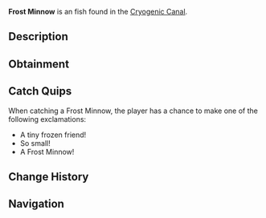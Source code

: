 {{FishInfobox
|image          = Frost Minnow.png
|rarity         = Uncommon
|sea            = First Sea
|location       = [[Cryogenic Canal]]
|sublocation    = 
|sources        = Fishing Rod
|radar_location = 
|xp             = 85
|weather        = 
|time           = Day
|season         = Winter
|bait           = Worm
|base_weight    = 1.6
|base_value     = 150
|weight_range   = 0.8
|base_chance    = 65
|base_resil     = 70
}}
'''Frost Minnow''' is an {{Rarity|Uncommon}} fish found in the [[Cryogenic Canal]].

== Description ==
{{Description|A tiny, silver fish with faint ice-like patterns on its scales.|Bestiary Entry}}

== Obtainment ==
{{Description|Found in the shallow waters of Cryogenic Canal.|Bestiary Hint}}
{{Fish Availability|
Cryogenic Canal
|top_rods      = 
Trident Rod\196172.18\21608.89;
Leviathan's Fang Rod\195256.75\29673.74;
Free Spirit Rod\192111.49\21555.06;
Azure Of Lagoon\189646.13\21118.84;
No-Life Rod\187077.94\30687.01;
Training Rod\168518.52\42504.9;
Flimsy Rod\145380.19\31378.23;
Resourceful Rod\166071.09\21001.32;
Nocturnal Rod\125964.49\91900.59;
Firefly Rod\181458.74\39331.73;
Verdant Shear Rod\176034.71\25972.83;
Blazebringer Rod\174717.55\24495.35;
Zeus Rod\173471.9\25956.3;
Depthseeker Rod\172207.77\23772.25;
Challenger's Rod\171991.08\27892.42;
Avalanche Rod\169876.6\21313.62;
Volcanic Rod\169390.79\19698.03;
Seraphic Rod\164280.92\30450.01;
Rod Of The Depths\162590.48\25260.59;
Rod Of The Forgotten Fang\161554.06\27807.65;
Rod Of The Exalted One\154073.04\23726.88;
Ethereal Prism Rod\152104.69\0;
Steady Rod\79637.09\10836.29
|recommended   = Trident Rod
}}

== Catch Quips ==
When catching a Frost Minnow, the player has a chance to make one of the following exclamations:
* A tiny frozen friend!
* So small!
* A Frost Minnow!

== Change History ==
{{Change History|{{subst:Current Version}}}}

== Navigation ==
{{Fish Navbox|Cryogenic Canal}}